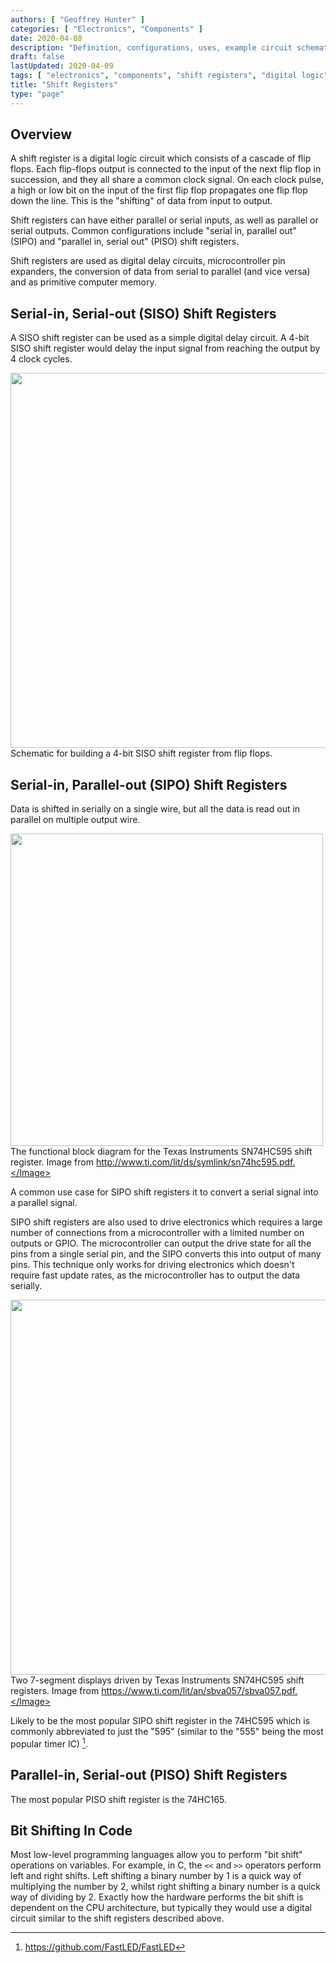 ```yaml
---
authors: [ "Geoffrey Hunter" ]
categories: [ "Electronics", "Components" ]
date: 2020-04-08
description: "Definition, configurations, uses, example circuit schematics and more information about shift registers."
draft: false
lastUpdated: 2020-04-09
tags: [ "electronics", "components", "shift registers", "digital logic", "flip flops", "SISO", "SIPO", "PISO", "microcontrollers", "diagrams", "circuits", "bit shift", "C", "595" ]
title: "Shift Registers"
type: "page"
---
```



## Overview

A shift register is a digital logic circuit which consists of a cascade of flip flops. Each flip-flops output is connected to the input of the next flip flop in succession, and they all share a common clock signal. On each clock pulse, a high or low bit on the input of the first flip flop propagates one flip flop down the line. This is the "shifting" of data from input to output. 

Shift registers can have either parallel or serial inputs, as well as parallel or serial outputs. Common configurations include "serial in, parallel out" (SIPO) and "parallel in, serial out" (PISO) shift registers.

Shift registers are used as digital delay circuits, microcontroller pin expanders, the conversion of data from serial to parallel (and vice versa) and as primitive computer memory.


## Serial-in, Serial-out (SISO) Shift Registers

A SISO shift register can be used as a simple digital delay circuit. A 4-bit SISO shift register would delay the input signal from reaching the output by 4 clock cycles.


<Image src={serial_in_serial_out_shift_register} width="600px">Schematic for building a 4-bit SISO shift register from flip flops.</Image>

## Serial-in, Parallel-out (SIPO) Shift Registers

Data is shifted in serially on a single wire, but all the data is read out in parallel on multiple output wire.


<Image src={sn74hc595_functional_block_diagram_texas_instruments} width="500px">The functional block diagram for the Texas Instruments SN74HC595 shift register. Image from http://www.ti.com/lit/ds/symlink/sn74hc595.pdf.</Image>

A common use case for SIPO shift registers it to convert a serial signal into a parallel signal.

SIPO shift registers are also used to drive electronics which requires a large number of connections from a microcontroller with a limited number on outputs or GPIO. The microcontroller can output the drive state for all the pins from a single serial pin, and the SIPO converts this into output of many pins. This technique only works for driving electronics which doesn't require fast update rates, as the microcontroller has to output the data serially.


<Image src={two_seven_segment_displays_driven_by_shift_registers_texas_instruments} width="600px">Two 7-segment displays driven by Texas Instruments SN74HC595 shift registers. Image from https://www.ti.com/lit/an/sbva057/sbva057.pdf.</Image>

Likely to be the most popular SIPO shift register in the 74HC595 which is commonly abbreviated to just the "595" (similar to the "555" being the most popular timer IC) [^fastled-github-page].

## Parallel-in, Serial-out (PISO) Shift Registers

The most popular PISO shift register is the 74HC165.

## Bit Shifting In Code

Most low-level programming languages allow you to perform "bit shift" operations on variables. For example, in C, the `<<` and `>>` operators perform left and right shifts. Left shifting a binary number by 1 is a quick way of multiplying the number by 2, whilst right shifting a binary number is a quick way of dividing by 2. Exactly how the hardware performs the bit shift is dependent on the CPU architecture, but typically they would use a digital circuit similar to the shift registers described above.

[^fastled-github-page]: https://github.com/FastLED/FastLED